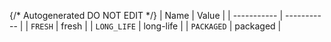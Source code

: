 {/* Autogenerated DO NOT EDIT  */}
| Name        | Value       |
| ----------- | ----------- |
| `FRESH`     | fresh       |
| `LONG_LIFE` | long-life   |
| `PACKAGED`  | packaged    |